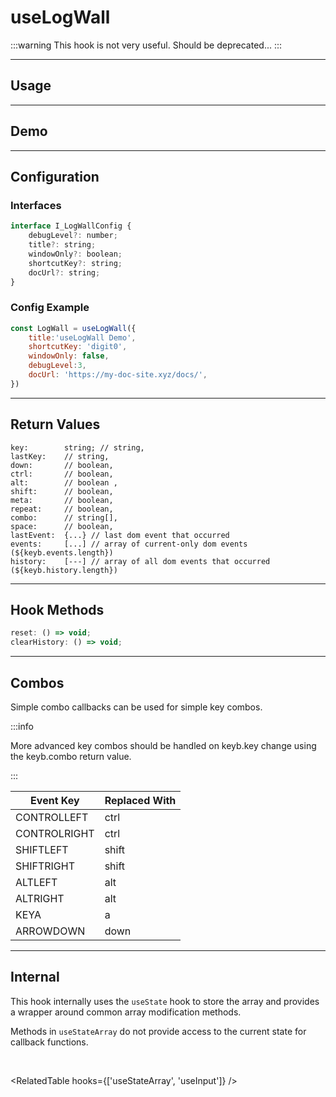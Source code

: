 
# useLogWall


:::warning
This hook is not very useful. Should be deprecated...
:::



<!-- ======================================================================= -->
<hr />

## Usage    
 
 




<!-- ======================================================================= -->
<hr />

## Demo

<!-- {/* <DemoComponent />  */} -->




<!-- ======================================================================= -->
<hr />

## Configuration

### Interfaces

```js
interface I_LogWallConfig {
    debugLevel?: number;
    title?: string;
    windowOnly?: boolean;
    shortcutKey?: string;
    docUrl?: string;
}
```


### Config Example

```js
const LogWall = useLogWall({
    title:'useLogWall Demo', 
    shortcutKey: 'digit0', 
    windowOnly: false, 
    debugLevel:3,
    docUrl: 'https://my-doc-site.xyz/docs/',
})
```






<!-- ======================================================================= -->
<hr />

## Return Values

```tsx
key:        string; // string,
lastKey:    // string,
down:       // boolean,
ctrl:       // boolean,
alt:        // boolean ,
shift:      // boolean,
meta:       // boolean,
repeat:     // boolean,
combo:      // string[],
space:      // boolean,
lastEvent:  {...} // last dom event that occurred
events:     [...] // array of current-only dom events (${keyb.events.length})
history:    [---] // array of all dom events that occurred (${keyb.history.length})
```



<!-- ======================================================================= -->
<hr />

## Hook Methods


```js
reset: () => void;
clearHistory: () => void;
```




<!-- ======================================================================= -->
<hr />

## Combos

Simple combo callbacks can be used for simple key combos.  

:::info

More advanced key combos should be handled on keyb.key change using the 
keyb.combo return value. 

:::

| Event Key | Replaced With |
|---|---|
| CONTROLLEFT | ctrl |
| CONTROLRIGHT | ctrl |
| SHIFTLEFT | shift |
| SHIFTRIGHT | shift |
| ALTLEFT | alt |
| ALTRIGHT | alt |
| KEYA | a |
| ARROWDOWN | down |




<!--=========================================================================-->

<hr />


## Internal

This hook internally uses the `useState` hook to store the array and provides 
a wrapper around common array modification methods. 

Methods in `useStateArray` do not provide access to the current state for callback 
functions.

<!--=========================================================================-->

<br />

<RelatedTable hooks={['useStateArray', 'useInput']} />
